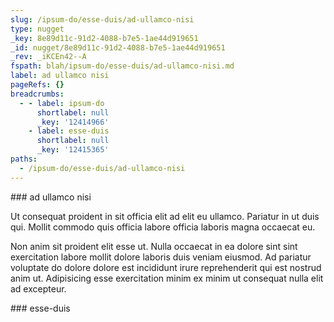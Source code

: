 ```yaml
---
slug: /ipsum-do/esse-duis/ad-ullamco-nisi
type: nugget
_key: 8e89d11c-91d2-4088-b7e5-1ae44d919651
_id: nugget/8e89d11c-91d2-4088-b7e5-1ae44d919651
_rev: _iKCEn42--A
fspath: blah/ipsum-do/esse-duis/ad-ullamco-nisi.md
label: ad ullamco nisi
pageRefs: {}
breadcrumbs:
  - - label: ipsum-do
      shortlabel: null
      _key: '12414966'
    - label: esse-duis
      shortlabel: null
      _key: '12415365'
paths:
  - /ipsum-do/esse-duis/ad-ullamco-nisi
---
```


<NuggetArea>
<Nugget slug="/ipsum-do/esse-duis/ad-ullamco-nisi" type="nugget" _key="8e89d11c-91d2-4088-b7e5-1ae44d919651" _id="nugget/8e89d11c-91d2-4088-b7e5-1ae44d919651" _rev="_iKCEn42--A" fspath="blah/ipsum-do/esse-duis/ad-ullamco-nisi.md" label="ad ullamco nisi" paths="/ipsum-do/esse-duis/ad-ullamco-nisi">
<NuggetBody>
### ad ullamco nisi

Ut consequat proident in sit officia elit ad elit eu ullamco. Pariatur in ut duis qui. Mollit commodo quis officia labore officia laboris magna occaecat eu.

Non anim sit proident elit esse ut. Nulla occaecat in ea dolore sint sint exercitation labore mollit dolore laboris duis veniam eiusmod. Ad pariatur voluptate do dolore dolore est incididunt irure reprehenderit qui est nostrud anim ut. Adipisicing esse exercitation minim ex minim ut consequat nulla elit ad excepteur.

</NuggetBody>
<Breadcrumbs>
<Crumbs>
<Crumb _key="12414966" label="ipsum-do" /><Crumb _key="12415365" label="esse-duis" />
</Crumbs>
</Breadcrumbs>
</Nugget>

<NuggetsInbound>
</NuggetsInbound>
<NuggetsOutbound>
</NuggetsOutbound>
</NuggetArea>
<PassagesInbound>
<Passage direction="inbound" type="passage" _key="12415365" _id="passage/12415365" _rev="_iKCEn42--_" label="esse-duis" passage="esse-duis" fspath="blah/ipsum-do/esse-duis" paths="/ipsum-do/esse-duis" slug="/ipsum-do/esse-duis">
<NuggetBody>
### esse-duis

</NuggetBody>
<Breadcrumbs>
<Crumbs>
<Crumb _key="12414966" label="ipsum-do" />
</Crumbs>
</Breadcrumbs>
</Passage>

</PassagesInbound>
<PassagesOutbound>
</PassagesOutbound>